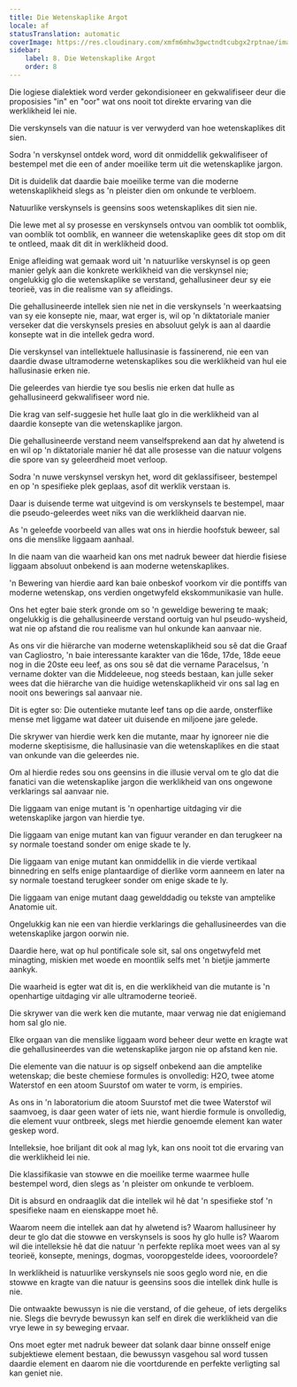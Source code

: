 ```yaml
---
title: Die Wetenskaplike Argot
locale: af
statusTranslation: automatic
coverImage: https://res.cloudinary.com/xmfm6mhw3gwctndtcubgx2rptnae/image/upload/v1741354419/small_cover_la_gran_rebelion_28716e29d2.webp
sidebar:
    label: 8. Die Wetenskaplike Argot
    order: 8
---
```

Die logiese dialektiek word verder gekondisioneer en gekwalifiseer deur die proposisies "in" en "oor" wat ons nooit tot direkte ervaring van die werklikheid lei nie.

Die verskynsels van die natuur is ver verwyderd van hoe wetenskaplikes dit sien.

Sodra 'n verskynsel ontdek word, word dit onmiddellik gekwalifiseer of bestempel met die een of ander moeilike term uit die wetenskaplike jargon.

Dit is duidelik dat daardie baie moeilike terme van die moderne wetenskaplikheid slegs as 'n pleister dien om onkunde te verbloem.

Natuurlike verskynsels is geensins soos wetenskaplikes dit sien nie.

Die lewe met al sy prosesse en verskynsels ontvou van oomblik tot oomblik, van oomblik tot oomblik, en wanneer die wetenskaplike gees dit stop om dit te ontleed, maak dit dit in werklikheid dood.

Enige afleiding wat gemaak word uit 'n natuurlike verskynsel is op geen manier gelyk aan die konkrete werklikheid van die verskynsel nie; ongelukkig glo die wetenskaplike se verstand, gehallusineer deur sy eie teorieë, vas in die realisme van sy afleidings.

Die gehallusineerde intellek sien nie net in die verskynsels 'n weerkaatsing van sy eie konsepte nie, maar, wat erger is, wil op 'n diktatoriale manier verseker dat die verskynsels presies en absoluut gelyk is aan al daardie konsepte wat in die intellek gedra word.

Die verskynsel van intellektuele hallusinasie is fassinerend, nie een van daardie dwase ultramoderne wetenskaplikes sou die werklikheid van hul eie hallusinasie erken nie.

Die geleerdes van hierdie tye sou beslis nie erken dat hulle as gehallusineerd gekwalifiseer word nie.

Die krag van self-suggesie het hulle laat glo in die werklikheid van al daardie konsepte van die wetenskaplike jargon.

Die gehallusineerde verstand neem vanselfsprekend aan dat hy alwetend is en wil op 'n diktatoriale manier hê dat alle prosesse van die natuur volgens die spore van sy geleerdheid moet verloop.

Sodra 'n nuwe verskynsel verskyn het, word dit geklassifiseer, bestempel en op 'n spesifieke plek geplaas, asof dit werklik verstaan is.

Daar is duisende terme wat uitgevind is om verskynsels te bestempel, maar die pseudo-geleerdes weet niks van die werklikheid daarvan nie.

As 'n geleefde voorbeeld van alles wat ons in hierdie hoofstuk beweer, sal ons die menslike liggaam aanhaal.

In die naam van die waarheid kan ons met nadruk beweer dat hierdie fisiese liggaam absoluut onbekend is aan moderne wetenskaplikes.

'n Bewering van hierdie aard kan baie onbeskof voorkom vir die pontiffs van moderne wetenskap, ons verdien ongetwyfeld ekskommunikasie van hulle.

Ons het egter baie sterk gronde om so 'n geweldige bewering te maak; ongelukkig is die gehallusineerde verstand oortuig van hul pseudo-wysheid, wat nie op afstand die rou realisme van hul onkunde kan aanvaar nie.

As ons vir die hiërarche van moderne wetenskaplikheid sou sê dat die Graaf van Cagliostro, 'n baie interessante karakter van die 16de, 17de, 18de eeue nog in die 20ste eeu leef, as ons sou sê dat die vername Paracelsus, 'n vername dokter van die Middeleeue, nog steeds bestaan, kan julle seker wees dat die hiërarche van die huidige wetenskaplikheid vir ons sal lag en nooit ons bewerings sal aanvaar nie.

Dit is egter so: Die outentieke mutante leef tans op die aarde, onsterflike mense met liggame wat dateer uit duisende en miljoene jare gelede.

Die skrywer van hierdie werk ken die mutante, maar hy ignoreer nie die moderne skeptisisme, die hallusinasie van die wetenskaplikes en die staat van onkunde van die geleerdes nie.

Om al hierdie redes sou ons geensins in die illusie verval om te glo dat die fanatici van die wetenskaplike jargon die werklikheid van ons ongewone verklarings sal aanvaar nie.

Die liggaam van enige mutant is 'n openhartige uitdaging vir die wetenskaplike jargon van hierdie tye.

Die liggaam van enige mutant kan van figuur verander en dan terugkeer na sy normale toestand sonder om enige skade te ly.

Die liggaam van enige mutant kan onmiddellik in die vierde vertikaal binnedring en selfs enige plantaardige of dierlike vorm aanneem en later na sy normale toestand terugkeer sonder om enige skade te ly.

Die liggaam van enige mutant daag gewelddadig ou tekste van amptelike Anatomie uit.

Ongelukkig kan nie een van hierdie verklarings die gehallusineerdes van die wetenskaplike jargon oorwin nie.

Daardie here, wat op hul pontificale sole sit, sal ons ongetwyfeld met minagting, miskien met woede en moontlik selfs met 'n bietjie jammerte aankyk.

Die waarheid is egter wat dit is, en die werklikheid van die mutante is 'n openhartige uitdaging vir alle ultramoderne teorieë.

Die skrywer van die werk ken die mutante, maar verwag nie dat enigiemand hom sal glo nie.

Elke orgaan van die menslike liggaam word beheer deur wette en kragte wat die gehallusineerdes van die wetenskaplike jargon nie op afstand ken nie.

Die elemente van die natuur is op sigself onbekend aan die amptelike wetenskap; die beste chemiese formules is onvolledig: H2O, twee atome Waterstof en een atoom Suurstof om water te vorm, is empiries.

As ons in 'n laboratorium die atoom Suurstof met die twee Waterstof wil saamvoeg, is daar geen water of iets nie, want hierdie formule is onvolledig, die element vuur ontbreek, slegs met hierdie genoemde element kan water geskep word.

Intelleksie, hoe briljant dit ook al mag lyk, kan ons nooit tot die ervaring van die werklikheid lei nie.

Die klassifikasie van stowwe en die moeilike terme waarmee hulle bestempel word, dien slegs as 'n pleister om onkunde te verbloem.

Dit is absurd en ondraaglik dat die intellek wil hê dat 'n spesifieke stof 'n spesifieke naam en eienskappe moet hê.

Waarom neem die intellek aan dat hy alwetend is? Waarom hallusineer hy deur te glo dat die stowwe en verskynsels is soos hy glo hulle is? Waarom wil die intelleksie hê dat die natuur 'n perfekte replika moet wees van al sy teorieë, konsepte, menings, dogmas, vooropgestelde idees, vooroordele?

In werklikheid is natuurlike verskynsels nie soos geglo word nie, en die stowwe en kragte van die natuur is geensins soos die intellek dink hulle is nie.

Die ontwaakte bewussyn is nie die verstand, of die geheue, of iets dergeliks nie. Slegs die bevryde bewussyn kan self en direk die werklikheid van die vrye lewe in sy beweging ervaar.

Ons moet egter met nadruk beweer dat solank daar binne onsself enige subjektiewe element bestaan, die bewussyn vasgehou sal word tussen daardie element en daarom nie die voortdurende en perfekte verligting sal kan geniet nie.

